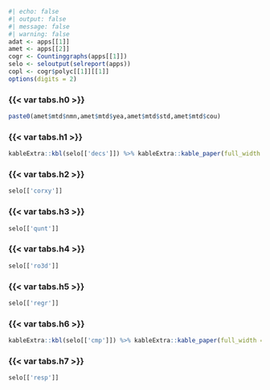 ```r
#| echo: false
#| output: false
#| message: false
#| warning: false
adat <- apps[[1]]
amet <- apps[[2]]
cogr <- Countinggraphs(apps[[1]])
selo <- seloutput(selreport(apps))
copl <- cogr$polyc[[1]][[1]]
options(digits = 2)                                                                                               
```




::: {.panel-tabset}
### {{< var tabs.h0 >}} 
```r
paste0(amet$mtd$nmn,amet$mtd$yea,amet$mtd$std,amet$mtd$cou)
```
### {{< var tabs.h1 >}} 
```r
kableExtra::kbl(selo[['decs']]) %>% kableExtra::kable_paper(full_width = F) %>% kableExtra::kable_styling(font_size=8)
```
### {{< var tabs.h2 >}}
```r
selo[['corxy']]
```
### {{< var tabs.h3 >}}
```r
selo[['qunt']]
```
### {{< var tabs.h4 >}}
```r
selo[['ro3d']]
```
### {{< var tabs.h5 >}}
```r
selo[['regr']]
```
### {{< var tabs.h6 >}}
```r
kableExtra::kbl(selo[['cmp']]) %>% kableExtra::kable_paper(full_width = F) %>% kableExtra::kable_styling(font_size=8)
```
### {{< var tabs.h7 >}}
```r
selo[['resp']]
```
::: 

